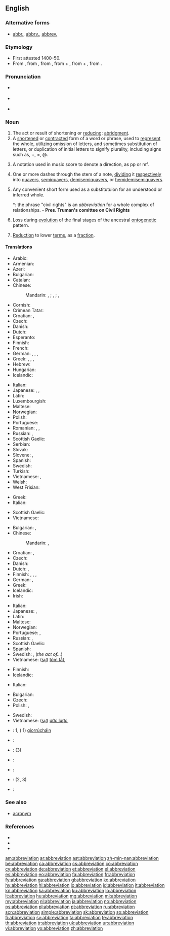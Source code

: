 {{wikisource1911Enc|Abbreviation}}
{{wikipedia}}
{{selfref|For abbreviations in Wiktionary, see [[:Category:Abbreviations by language]]}}
==English==

===Alternative forms===
* [[abbr.]], [[abbrv.]], [[abbrev.]]

===Etymology===
* First attested 1400–50. 
* From {{etyl|enm}} {{term|abbreviacioun|lang=enm}}, from {{etyl|frm}} {{term|abreviation|abréviation|lang=frm}}, from {{etyl|LL.}} {{term|abbreviatio|abbreviātiō||lang=la}}, from {{term|ab||from|lang=la}} + {{term|abbrevio|abbreviō|make brief|lang=la}}, from {{etyl|la}} {{term|ad|lang=la}} + {{term|brevio|breviō|shorten|lang=la}}, from {{term|brevis||short|lang=la}}.

===Pronunciation===
* {{a|RP}} {{IPA|/ə.ˌbriː.vi.ˈeɪ.ʃən/}}
* {{a|US}} {{IPA|/əˌbri.viˈeɪ.ʃən/}}
* {{rhymes|eɪʃən}}

===Noun===
{{en-noun}}

# The act or result of shortening or [[reduce|reducing]]; [[abridgment]].
# A [[shorten]]ed or [[contract]]ed form of a word or phrase, used to [[represent]] the whole, utilizing omission of letters, and sometimes substitution of letters, or duplication of initial letters to signify plurality, including signs such as, +, =, @.
# {{context|music}} A notation used in music score to denote a direction, as pp or mf.
# {{context|music}} One or more dashes through the stem of a note, [[dividing]] it [[respectively]] into [[quavers]], [[semiquavers]], [[demisemiquavers]], or [[hemidemisemiquavers]].
# Any convenient short form used as a substitutuion for an understood or inferred whole.
#*: the phrase "civil rights" is an ''abbreviation'' for a whole complex of relationships. - '''Pres. Truman's comittee on Civil Rights'''
# {{context|biology}} Loss during [[evolution]] of the final stages of the ancestral [[ontogenetic]] pattern.
# {{context|mathematics}} [[reduction|Reduction]] to lower [[term]]s, as a [[fraction]].

====Translations====
{{trans-top|shortened or contracted form of a word or phrase}}
* Arabic: {{t-|ar|اختصار|m|tr=ikhtiSaar}}
* Armenian: {{t-|hy|հապավում|tr=hapavum|sc=Armn}}
* Azeri: {{t-|az|abbreviatura|xs=Azeri}}
* Bulgarian: {{t+|bg|абревиатура|f|tr=abreviatúra}}
* Catalan: {{t+|ca|abreviatura|f}}
* Chinese:
*: Mandarin: {{t-|cmn|縮寫|sc=Hani}}, {{t-|cmn|缩写|tr=suōxiě|sc=Hani}}; {{t|cmn|簡寫|sc=Hani}}, {{t|cmn|简写|tr=jiǎnxiě|sc=Hani}}; {{t-|cmn|略語|sc=Hani}}, {{t|cmn|略语|tr=lüèyǔ|sc=Hani}}
* Cornish: {{t-|kw|berrheans}}
* Crimean Tatar: {{t|crh|qısqartma}}
* Croatian: {{t-|hr|abrevijacija|f}}, {{t-|hr|kratica|f}}
* Czech: {{t+|cs|zkratka|f}}
* Danish: {{t+|da|forkortelse|c}}
* Dutch: {{t+|nl|afkorting|f}}
* Esperanto: {{t-|eo|mallongigo|xs=Esperanto}}
* Finnish: {{t+|fi|lyhenne}}
* French: {{t+|fr|abréviation|f}}
* German: {{t+|de|Abkürzung|f}}, {{t-|de|Kurzbezeichnung|f}}, {{t+|de|Kürzel|n}}, {{t+|de|Kurzform|f}}
* Greek: {{t+|el|συντομογραφία|f|tr=syntomografía}}, {{t+|el|βραχυγραφία|f|tr=vrachygrafía|sc=Grek}}, {{t|el|σύντμηση|f|tr=sýntmisi|sc=Grek}}, {{t|el|συντόμευση|f|tr=syntómefsi|sc=Grek}}
* Hebrew: {{t|he|ראשי תיבות|m|p|tr=rashei teivot|sc=Hebr}}
* Hungarian: {{t+|hu|rövidítés}}
* Icelandic: {{t+|is|skammstöfun|f}}
{{trans-mid}}
* Italian: {{t+|it|abbreviazione|f}}
* Japanese: {{t+|ja|略語|tr=りゃくご, ryakugo}}, {{t+|ja|略字|tr=ryakuji}}, {{t+|ja|略|tr=ryaku}}
* Latin: {{t-|la|abbreviatio|f|alt=abbreviātiō}}
* Luxembourgish: {{t-|lb|Ofkierzung|f}}
* Maltese: {{t|mt|abbrevjazzjoni}}
* Norwegian: {{t+|no|forkortelse|m}}
* Polish: {{t+|pl|skrót|m}}
* Portuguese: {{t+|pt|abreviação|f}}
* Romanian: {{t-|ro|abreviere|f}}, {{t+|ro|prescurtare|f}}, {{t-|ro|abreviație|f}}
* Russian: {{t+|ru|сокращение|n|tr=sokraščénije}}, {{t+|ru|аббревиация|f|tr=abbreviácija}}
* Scottish Gaelic: {{t-|gd|giorrachadh|m|xs=Scottish Gaelic}}
* Serbian: {{t|sr|скраћеница|f|tr=skraćenica|sc=Cyrl}}
* Slovak: {{t-|sk|skratka|f}}
* Slovene: {{t|sl|kratica|f}}, {{t|sl|okrajšava|f}}
* Spanish: {{t+|es|abreviación|f}}
* Swedish: {{t+|sv|förkortning|c}}
* Turkish: {{t+|tr|kısaltma}}
* Vietnamese: {{t|vi|chữ viết tắt}}, {{t|vi|từ viết tắt}}
* Welsh: {{t+|cy|talfyriad|m}}
* West Frisian: {{t-|fy|ôfkoarting|c|xs=West Frisian}}
{{trans-bottom}}

{{trans-top|abridged version of a document}}
* Greek: {{t+|el|σύνοψη|f|tr=sýnopsi|sc=Grek}}
* Italian: {{t|it|riassunto|m}}
{{trans-mid}}
* Scottish Gaelic: {{t-|gd|giorrachadh|m|xs=Scottish Gaelic}}
* Vietnamese: {{t|vi|bài tóm tắt}}
{{trans-bottom}}

{{trans-top|act or result of shortening or reducing}}
* Bulgarian: {{t+|bg|съкращаване|n}}, {{t+|bg|скъсяване|n}}
* Chinese:
*: Mandarin: {{t-|cmn|縮寫|sc=Hani}}, {{t-|cmn|缩写|tr=suōxiě|sc=Hani}}
* Croatian: {{t-|hr|abrevijacija|f}}, {{t-|hr|kratica|f}}
* Czech: {{t-|cs|zkrácení|n}}
* Danish: {{t+|da|forkortelse|c}}
* Dutch: {{t+|nl|afkorting|f}}, {{t+|nl|verkorting|f}}
* Finnish: {{t-|fi|lyhentäminen}}, {{t-|fi|lyhennös}}, {{t+|fi|lyhennelmä}}, {{t-|fi|lyhennys}}
* German: {{t+|de|Abkürzung|f}}, {{t-|de|Kürzen|n}}
* Greek: {{t+|el|σύντμηση|f|tr=sýntmisi|sc=Grek}}
* Icelandic: {{t+|is|stytting|f}}
* Irish: {{t|ga|ciorrú|m}}
{{trans-mid}}
* Italian: {{t+|it|abbreviazione}}
* Japanese: {{t+|ja|省略|tr=shōryaku}}, {{t+|ja|短縮|tr=tanshuku}}
* Latin: {{t-|la|abbreviatio|f|alt=abbreviātiō}}
* Maltese: {{t|mt|abbrevjazzjoni}}
* Norwegian: {{t-|no|forkorting|m|f}}
* Portuguese: {{t+|pt|abreviatura|f}}, {{t+|pt|abreviação|f}}
* Russian: {{t-|ru|сокрaщение|tr=sokraščénije|n}}, {{t+|ru|урезание|tr=urezánije|n}}
* Scottish Gaelic: {{t-|gd|giorrachadh|m|xs=Scottish Gaelic}}
* Spanish: {{t+|es|abreviación|f}}
* Swedish: {{t+|sv|förkortning|c}}, {{t+|sv|förkortande|n}} (''the act of...'')
* Vietnamese: ([[sự]]) [[tóm tắt]], {{t|vi|sự rút ngắn}}
{{trans-bottom}}

{{trans-top|music: one or more dashes through the stem of a note}}
* Finnish: {{t-|fi|lyhennysmerkki}}
* Icelandic: {{t+|is|stytting|f}}
{{trans-mid}}
* Italian: {{t+|it|abbreviazione}}
{{trans-bottom}}

{{trans-top|mathematics: reduction to lower terms}}
* Bulgarian: {{t+|bg|съкращаване}}
* Czech: {{t|cs|krácení}}
* Polish: {{t+|pl|redukcja|f}}, {{t-|pl|skracanie|n}}
{{trans-mid}}
* Swedish: {{t+|sv|förkortning|c}}
* Vietnamese: ([[sự]]) [[ước lược]], {{t|vi|sự rút gọn}}
{{trans-bottom}}

{{checktrans-top}}
* {{ttbc|ga}}: {{t|ga|giorrúchán|m}} 1, {{t|ga|nod|m}} ( 1) [[giorrúchán|giorrúcháin]]
* {{ttbc|id}}: {{t|id|singkatan}}
* {{ttbc|ia}}: {{t|ia|abbreviation}} (3)
* {{ttbc|ko}}: {{t+|ko|약어|tr=略語, yakeo}}
{{trans-mid}}
* {{ttbc|nov}}: {{t|nov|abreviatione}}
* {{ttbc|sk}}: {{t|sk|skratka|f}} (2, 3)
* {{ttbc|cy}}: {{t|cy|talfyriad|m}}
{{trans-bottom}}

===See also===
* [[acronym]]

===References===
* {{R:American Heritage 2000|abbreviation}}
* {{R:Dictionary.com|abbreviation}}
* {{R:WordNet 2003|abbreviation}}

[[am:abbreviation]]
[[ar:abbreviation]]
[[ast:abbreviation]]
[[zh-min-nan:abbreviation]]
[[be:abbreviation]]
[[ca:abbreviation]]
[[cs:abbreviation]]
[[co:abbreviation]]
[[cy:abbreviation]]
[[de:abbreviation]]
[[et:abbreviation]]
[[el:abbreviation]]
[[es:abbreviation]]
[[eo:abbreviation]]
[[fa:abbreviation]]
[[fr:abbreviation]]
[[fy:abbreviation]]
[[ga:abbreviation]]
[[gl:abbreviation]]
[[ko:abbreviation]]
[[hy:abbreviation]]
[[hi:abbreviation]]
[[io:abbreviation]]
[[id:abbreviation]]
[[it:abbreviation]]
[[kn:abbreviation]]
[[ka:abbreviation]]
[[ku:abbreviation]]
[[lo:abbreviation]]
[[lt:abbreviation]]
[[hu:abbreviation]]
[[mg:abbreviation]]
[[ml:abbreviation]]
[[my:abbreviation]]
[[nl:abbreviation]]
[[ja:abbreviation]]
[[no:abbreviation]]
[[ps:abbreviation]]
[[pl:abbreviation]]
[[pt:abbreviation]]
[[ru:abbreviation]]
[[scn:abbreviation]]
[[simple:abbreviation]]
[[sk:abbreviation]]
[[so:abbreviation]]
[[fi:abbreviation]]
[[sv:abbreviation]]
[[ta:abbreviation]]
[[te:abbreviation]]
[[th:abbreviation]]
[[tr:abbreviation]]
[[uk:abbreviation]]
[[ur:abbreviation]]
[[vi:abbreviation]]
[[vo:abbreviation]]
[[zh:abbreviation]]